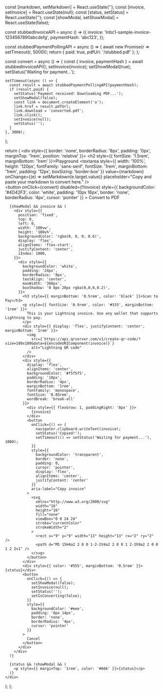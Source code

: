 
  const [markdown, setMarkdown] = React.useState('');
  const [invoice, setInvoice] = React.useState(null);
  const [status, setStatus] = React.useState('');
  const [showModal, setShowModal] = React.useState(false);

  const stubbedInvoiceAPI = async () => ({
    invoice: 'lnbc1-sample-invoice-1234567890abcdefg',
    paymentHash: 'abc123',
  });

  const stubbedPaymentPollingAPI = async () => {
    await new Promise(r => setTimeout(r, 5000));
    return { paid: true, pdfUrl: '/stubbed.pdf' };
  };

  const convert = async () => {
    const { invoice, paymentHash } = await stubbedInvoiceAPI();
    setInvoice(invoice);
    setShowModal(true);
    setStatus('Waiting for payment...');

    setTimeout(async () => {
      const result = await stubbedPaymentPollingAPI(paymentHash);
      if (result.paid) {
        setStatus('Payment received! Downloading PDF...');
        setShowModal(false);
        const link = document.createElement('a');
        link.href = result.pdfUrl;
        link.download = 'converted.pdf';
        link.click();
        setInvoice(null);
        setStatus('');
      }
    }, 3000);
  };

  return (
    <div style={{
      border: 'none',
      borderRadius: '8px',
      padding: '0px',
      marginTop: '1rem',
      position: 'relative'
    }}>
      <h2 style={{ fontSize: '1.5rem', marginBottom: '1rem' }}>Playground</h2>
      <textarea
        style={{
          width: '100%',
          height: '120px',
          fontFamily: 'sans-serif',
          fontSize: '1rem',
          marginBottom: '1rem',
          padding: '12px',
          boxSizing: 'border-box'
        }}
        value={markdown}
        onChange={(e) => setMarkdown(e.target.value)}
        placeholder="Copy and paste your markdown to convert here."
      />
      <br />
      <button
        onClick={convert}
        disabled={!!invoice}
        style={{
          backgroundColor: '#4D42F3',
          color: 'white',
          padding: '10px 16px',
          border: 'none',
          borderRadius: '4px',
          cursor: 'pointer'
        }}
      >
        Convert to PDF
      </button>

      {showModal && invoice && (
        <div style={{
          position: 'fixed',
          top: 0,
          left: 0,
          width: '100vw',
          height: '100vh',
          backgroundColor: 'rgba(0, 0, 0, 0.6)',
          display: 'flex',
          alignItems: 'flex-start',
          justifyContent: 'center',
          zIndex: 1000,
        }}>
          <div style={{
            backgroundColor: 'white',
            padding: '24px',
            borderRadius: '8px',
            textAlign: 'center',
            maxWidth: '360px',
            boxShadow: '0 8px 20px rgba(0,0,0,0.2)',
          }}>
            <h3 style={{ marginBottom: '0.5rem', color: 'black' }}>Scan to Pay</h3>
            <p style={{ fontSize: '0.9rem', color: '#333', marginBottom: '1rem' }}>
              This is your Lightning invoice. Use any wallet that supports Lightning to pay.
            </p>
            <div style={{ display: 'flex', justifyContent: 'center', marginBottom: '1rem' }}>
              <img
                src={`https://api.qrserver.com/v1/create-qr-code/?size=180x180&data=${encodeURIComponent(invoice)}`}
                alt="Lightning QR code"
              />
            </div>
            <div style={{
              display: 'flex',
              alignItems: 'center',
              backgroundColor: '#f5f5f5',
              padding: '10px',
              borderRadius: '4px',
              marginBottom: '1rem',
              fontFamily: 'monospace',
              fontSize: '0.85rem',
              wordBreak: 'break-all'
            }}>
              <div style={{ flexGrow: 1, paddingRight: '8px' }}>
                {invoice}
              </div>
              <button
                onClick={() => {
                  navigator.clipboard.writeText(invoice);
                  setStatus('Copied!');
                  setTimeout(() => setStatus('Waiting for payment...'), 1000);
                }}
                style={{
                  backgroundColor: 'transparent',
                  border: 'none',
                  padding: 0,
                  cursor: 'pointer',
                  display: 'flex',
                  alignItems: 'center',
                  justifyContent: 'center'
                }}
                aria-label="Copy invoice"
              >
                <svg
                  xmlns="http://www.w3.org/2000/svg"
                  width="16"
                  height="16"
                  fill="none"
                  viewBox="0 0 24 24"
                  stroke="currentColor"
                  strokeWidth="2"
                >
                  <rect x="9" y="9" width="13" height="13" rx="2" ry="2" />
                  <path d="M5 15H4a2 2 0 0 1-2-2V4a2 2 0 0 1 2-2h9a2 2 0 0 1 2 2v1" />
                </svg>
              </button>
            </div>
            <div style={{ color: '#555', marginBottom: '0.5rem' }}>{status}</div>
            <button
              onClick={() => {
                setShowModal(false);
                setInvoice(null);
                setStatus('');
                setIsConverting(false);
              }}
              style={{
                backgroundColor: '#eee',
                padding: '8px 14px',
                border: 'none',
                borderRadius: '4px',
                cursor: 'pointer'
              }}
            >
              Cancel
            </button>
          </div>
        </div>
      )}

      {status && !showModal && (
        <p style={{ marginTop: '1rem', color: '#666' }}>{status}</p>
      )}
    </div>
  );
};

<MarkdownToPDFPlayground />